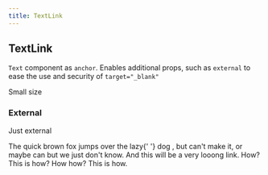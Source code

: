 ```yaml
---
title: TextLink
---
```



## TextLink

`Text` component as `anchor`. Enables additional props, such as `external` to ease the use and security of `target="_blank"`

<Playground>
  <Column gap="8">
    <TextLink size="sm" href="https://random.dog/">
      Small size
    </TextLink>
  </Column>
</Playground>

### External

<Playground>
  <Column gap="8">
    <TextLink href="https://random.dog/" external>
      Just external
    </TextLink>
    <p>
      The quick brown fox jumps over the lazy{' '}
      <TextLink href="https://random.dog/" external="icon">
        dog
      </TextLink>
      , but can't make it, or maybe can but we just don't know. And this will be a very looong link.
      <TextLink href="https://random.dog/" external>
        How? This is how? How how? This is how.
      </TextLink>
    </p>
  </Column>
</Playground>
